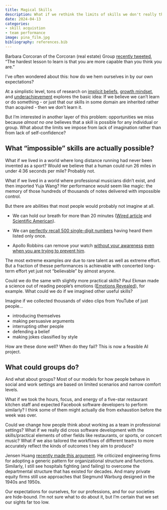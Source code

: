 ```yaml
---
title: Magical Skills
description: What if we rethink the limits of skills we don't really think much about?
date: 2024-04-13
categories:
- skill acquistion
- team performance
image: pina_film.jpg
bibliography: references.bib
---
```


Barbara Corcoran of the Corcoran (real estate) Group [recently tweeted](https://twitter.com/BarbaraCorcoran/status/953716121470939137), “The hardest lesson to learn is that you are more capable than you think you are.”

I’ve often wondered about this: how do we hem ourselves in by our own expectations? 

At a simplistic level, tons of research on [implicit beliefs](https://faculty.wcas.northwestern.edu/eli-finkel/documents/InPress_BurnetteOBoyleVanEppsPollackFinkel_PsychBull.pdf), [growth mindset](https://psycnet.apa.org/manuscript/2020-99903-019.pdf), and [underachievement](https://www.researchgate.net/profile/Martha-Carr-2/publication/38138977_Motivational_Components_of_Underachievement/links/54d3a5a10cf2b0c6146de654/Motivational-Components-of-Underachievement.pdf) explores the basic idea: If we believe we can’t learn or do something - or just that our skills in some domain are inherited rather than acquired - then we don’t learn it. 

But I’m interested in another layer of this problem: opportunities we miss because *almost no one* believes that a skill is possible for any individual or group. What about the limits we impose from lack of imagination rather than from lack of self-confidence?

## What “impossible” skills are actually possible?

What if we lived in a world where long distance running had never been invented as a sport? Would we believe that a human could run 26 miles in under 4:36 seconds per mile? Probably not.

What if we lived in a world where professional musicians didn't exist, and then imported Yuja Wang? Her performance would seem like magic: the memory of those hundreds of thousands of notes delivered with impossible control. 

But there are abilities that most people would probably not imagine at all.

- We can hold our breath for more than 20 minutes ([Wired article](https://www.wired.com/story/what-it-takes-to-hold-your-breath-for-24-minutes-yeah-its-a-thing/) and [Scientific American](https://www.scientificamerican.com/article/the-limits-of-breath-holding/)).

- We can [perfectly recall 500 single-digit numbers](https://www.worldmemorychampionships.com/spoken-numbers/) having heard them listed only once.

- Apollo Robbins can remove your watch [without your awareness](https://www.youtube.com/watch?v=Zkx-XzEkoHs) [even when you are trying to prevent him](https://www.newyorker.com/magazine/2013/01/07/a-pickpockets-tale). 

The most extreme examples *are* due to rare talent as well as extreme effort. But a fraction of thesse performances is achievable with concerted long-term effort yet just not "believable" by almost anyone.

Could we do the same with slightly more practical skills? Paul Ekman made a science out of reading people’s emotions ([Emotions Revealed](https://www.amazon.com/Emotions-Revealed-Second-Recognizing-Communication/dp/0805083391)), for example. What could we do if we imagined other useful skills?

Imagine if we collected thousands of video clips from YouTube of just people...

- introducing themselves 
- making persuasive arguments
- interrupting other people
- defending a belief
- making jokes classified by style

How are these done well? When do they fail? This is now a feasible AI project.

## What could groups do?

And what about groups? Most of our models for how people behave in social and work settings are based on limited scenarios and narrow comfort levels.

What if we took the hours, focus, and energy of a five-star restaurant kitchen staff and expected Facebook software developers to perform similarly? I think some of them might actually die from exhaustion before the week was over.

Could we change how people think about working as a team in professional settings? What if we really did cross software development with the skills/practical elements of other fields like restaurants, or sports, or concert music? What if we also tailored the workflows of different teams to more accurately reflect the kinds of outcomes t hey aim to produce?

Jensen Huang [recently made this argument](https://www.acquired.fm/episodes/jensen-huang). He criticized engineering firms for adopting a generic pattern for organizational structure and functions. Similarly, I still see hospitals fighting (and failing) to overcome the departmental structure that has existed for decades. And many private equity firms still use approaches that Siegmund Warburg designed in the 1940s and 1950s.

Our expectations for ourselves, for our professions, and for our societies are hide-bound. I’m not sure what to do about it, but I'm certain that we set our sights far too low.